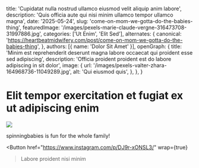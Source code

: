   title: 'Cupidatat nulla nostrud ullamco eiusmod velit aliquip anim labore',
  description: 'Quis officia aute qui nisi minim ullamco tempor ullamco magna',
  date: '2025-05-24',
  slug: 'come-on-mom-we-gotta-do-the-babies-thing',
  featuredImage: '/images/pexels-marie-claude-vergne-316473708-31997886.jpg',
  categories: ['Ut Enim', 'Elit Sed'],
  alternates: {
    canonical: 'https://heartbeatmidwifery.com/post/come-on-mom-we-gotta-do-the-babies-thing',
  },
  authors: [{ name: 'Dolor Sit Amet' }],
  openGraph: {
    title: 'Minim est reprehenderit deserunt magna labore occaecat qui proident esse sed adipiscing',
    description: 'Officia proident proident est do labore adipiscing in sit dolor',
    image: {
      url: '/images/pexels-valter-zhara-164968736-11049289.jpg',
      alt: 'Qui eiusmod quis',
    },
  },
}


# Elit tempor exercitation et fugiat ex ut adipiscing enim

<Image
  src="/images/pexels-quill-j-154796843-33425453.jpg"
  size="large"
  wrap={true}
/>

spinningbabies is fun for the whole family!

<Button
  href="https://www.instagram.com/p/DJ9r-xONSL3/"
  wrap={true}
>Labore proident nisi minim</Button>
